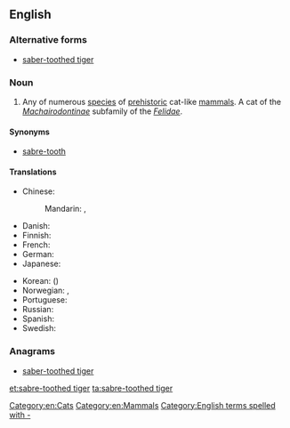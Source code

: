 ==English==
{{wikipedia}}

===Alternative forms===
* [[saber-toothed tiger]]

===Noun===
{{en-noun|sg=[[sabre]]-[[toothed]] [[tiger]]}}

# Any of numerous [[species]] of [[prehistoric]] cat-like [[mammals]]. A cat of the ''[[Machairodontinae]]'' subfamily of the ''[[Felidae]]''.

====Synonyms====
* [[sabre-tooth]]

====Translations====
{{trans-top|prehistoric cat}}
* Chinese:
*: Mandarin: {{t-|cmn|劍齒虎|sc=Hani}}, {{t-|cmn|剑齿虎|tr=jiànchǐhǔ|sc=Hani}}
* Danish: {{t|da|sabelkat|c}}
* Finnish: {{t-|fi|sapelihammastiikeri}}
* French: {{t|fr|chat à dents de sabre|m}}
* German: {{t+|de|Säbelzahntiger|m}}
* Japanese: {{t|ja|剣歯虎|tr=けんしこ, kenshiko}}
{{trans-mid}}
* Korean: {{t|ko|검치호|tr=geomchiho}} ({{t-|ko|劍齒虎}})
* Norwegian: {{t-|no|sabeltanntiger|m}}, {{t|no|sabeltannkatt|m}}
* Portuguese: {{t-|pt|tigre-dente-de-sabre|m}}
* Russian: {{t|ru|саблезубая кошка|f|tr=sablezúbaja kóška}} {{qualifier|lit.: sabre-toothed cat}}
* Spanish: {{t|es|diente de sable|m}}
* Swedish: {{t|sv|sabeltandad tiger|c}}
{{trans-bottom}}

===Anagrams===
* [[saber-toothed tiger#English|saber-toothed tiger]]

[[Category:en:Cats]]
[[Category:en:Mammals]]
[[Category:English terms spelled with -]]

[[et:sabre-toothed tiger]]
[[ta:sabre-toothed tiger]]